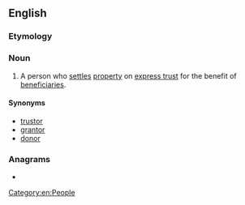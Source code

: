 ==English==

===Etymology===
{{suffix|en|settle|or}}

===Noun===
{{wikipedia}}
{{en-noun}}

# {{lb|en|legal}} A person who [[settle]]s [[property]] on [[express trust]] for the benefit of [[beneficiary|beneficiaries]].

====Synonyms====
* [[trustor]]
* [[grantor]]
* [[donor]]

===Anagrams===
* {{anagrams|en|a=elorstt|Lotters|Stotler|Trostle|lettors|slotter|tetrols|tolters|tortles}}

[[Category:en:People]]